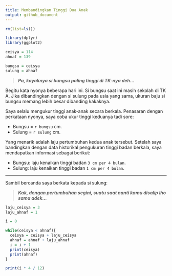 ```yaml
---
title: Membandingkan Tinggi Dua Anak
output: github_document
---
```


```r
rm(list=ls())

library(dplyr)
library(ggplot2)

ceisya = 114
ahnaf = 139

bungsu = ceisya
sulung = ahnaf
```

> ___Pa, kayaknya si bungsu paling tinggi di TK-nya deh...___

Begitu kata nyonya beberapa hari ini. Si bungsu saat ini masih sekolah di TK A. Jika dibandingkan dengan si sulung pada usia yang sama, ukuran baju si bungsu memang lebih besar dibanding kakaknya.

Saya selalu mengukur tinggi anak-anak secara berkala. Penasaran dengan perkataan nyonya, saya coba ukur tinggi keduanya tadi sore:

- Bungsu = `r bungsu` cm.
- Sulung = `r sulung` cm.

Yang menarik adalah laju pertumbuhan kedua anak tersebut. Setelah saya bandingkan dengan data historikal pengukuran tinggi badan berkala, saya mendapatkan informasi sebagai berikut:

- Bungsu: laju kenaikan tinggi badan `3 cm per 4 bulan`.
- Sulung: laju kenaikan tinggi badan `1 cm per 4 bulan`.

---

Sambil bercanda saya berkata kepada si sulung:

> ___Kak, dengan pertumbuhan segini, suatu saat nanti kamu disalip lho sama adek...___



```r
laju_ceisya = 3
laju_ahnaf = 1

i = 0

while(ceisya < ahnaf){
  ceisya = ceisya + laju_ceisya
  ahnaf = ahnaf + laju_ahnaf
  i = i + 1
  print(ceisya)
  print(ahnaf)
}

print(i * 4 / 12)
``` 
